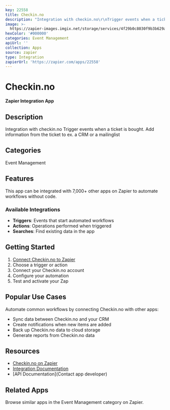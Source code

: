 ```yaml
---
key: 22558
title: Checkin.no
description: "Integration with checkin.no\r\nTrigger events when a ticket is bought.\r\nAdd information from the ticket to ex. a CRM or a mailinglist"
image: >-
  https://zapier-images.imgix.net/storage/services/4f29b0c8030f9b3b629a6b0779ca299e.png?auto=format%2Ccompress&ixlib=python-3.0.0&q=50
hexColor: '#000000'
categories: Event Management
apiUrl: ''
collection: Apps
source: zapier
type: Integration
zapierUrl: 'https://zapier.com/apps/22558'
---
```

# Checkin.no

**Zapier Integration App**

## Description

Integration with checkin.no
Trigger events when a ticket is bought.
Add information from the ticket to ex. a CRM or a mailinglist

## Categories

Event Management

## Features

This app can be integrated with 7,000+ other apps on Zapier to automate workflows without code.

### Available Integrations

- **Triggers**: Events that start automated workflows
- **Actions**: Operations performed when triggered
- **Searches**: Find existing data in the app

## Getting Started

1. [Connect Checkin.no to Zapier](https://zapier.com/apps/22558)
2. Choose a trigger or action
3. Connect your Checkin.no account
4. Configure your automation
5. Test and activate your Zap

## Popular Use Cases

Automate common workflows by connecting Checkin.no with other apps:

- Sync data between Checkin.no and your CRM
- Create notifications when new items are added
- Back up Checkin.no data to cloud storage
- Generate reports from Checkin.no data

## Resources

- [Checkin.no on Zapier](https://zapier.com/apps/22558)
- [Integration Documentation](https://zapier.com/apps/22558/integrations)
- [API Documentation](Contact app developer)

## Related Apps

Browse similar apps in the Event Management category on Zapier.
